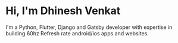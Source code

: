 # Hi, I'm Dhinesh Venkat

I'm a Python, Flutter, Django and Gatsby developer with expertise in building 60hz Refresh rate android/ios apps and websites.